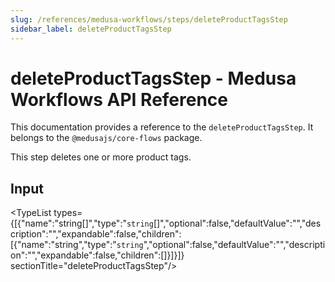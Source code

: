 ```yaml
---
slug: /references/medusa-workflows/steps/deleteProductTagsStep
sidebar_label: deleteProductTagsStep
---
```



# deleteProductTagsStep - Medusa Workflows API Reference

This documentation provides a reference to the `deleteProductTagsStep`. It belongs to the `@medusajs/core-flows` package.

This step deletes one or more product tags.

## Input

<TypeList types={[{"name":"string[]","type":"`string`[]","optional":false,"defaultValue":"","description":"","expandable":false,"children":[{"name":"string","type":"`string`","optional":false,"defaultValue":"","description":"","expandable":false,"children":[]}]}]}  sectionTitle="deleteProductTagsStep"/>
